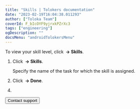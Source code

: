 ```yaml
---
title: "Skills | Tolokers documentation"
date: "2023-02-19T16:04:38.011293"
author: ["Toloka Team"]
coverId: F_bIcOYF9yjrxkPZrXc3
tags: ["engineering"]
ogDescription: ""
docsMenu: "androidTolokersMenu"
---
```



<SkillsContent1/>

To view your skill level, click **<img src="https://tlk-infra-front.azureedge.net/portal-static/uploaded/images/1676448834501/1676448834501_original_png.png" alt="" /> → Skills**.

<SkillsContent2/>

1. Click **<img src="https://tlk-infra-front.azureedge.net/portal-static/uploaded/images/1676448834501/1676448834501_original_png.png" alt="" /> → Skills**.

    Specify the name of the task for which the skill is assigned.

1. Click **<img src="https://tlk-infra-front.azureedge.net/portal-static/uploaded/images/1676448834501/1676448834501_original_png.png" alt="" /> → Done**.


<SkillsContent3/>

4. <PriemkaPJlnY4JK3B/>

<SkillsContent4/>

<Button themeColor="light" view="default" size="l" type="link" url="../troubleshooting/troubleshooting#not_working_properly">Contact support</Button>
